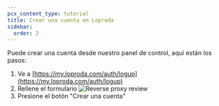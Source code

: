 ```yaml
---
pcx_content_type: tutorial
title: Crear una cuenta en Loproda
sidebar:
  order: 2
---
```


Puede crear una cuenta desde nuestro panel de control, aquí
están los pasos:

1. Ve a [https://my.loproda.com/auth/logup](https://my.loproda.com/auth/logup)
2. Rellene el formulario
   ![Reverse proxy review](~/assets/images/fundamentals/user/create-form.png)
3. Presione el botón "Crear una cuenta"
